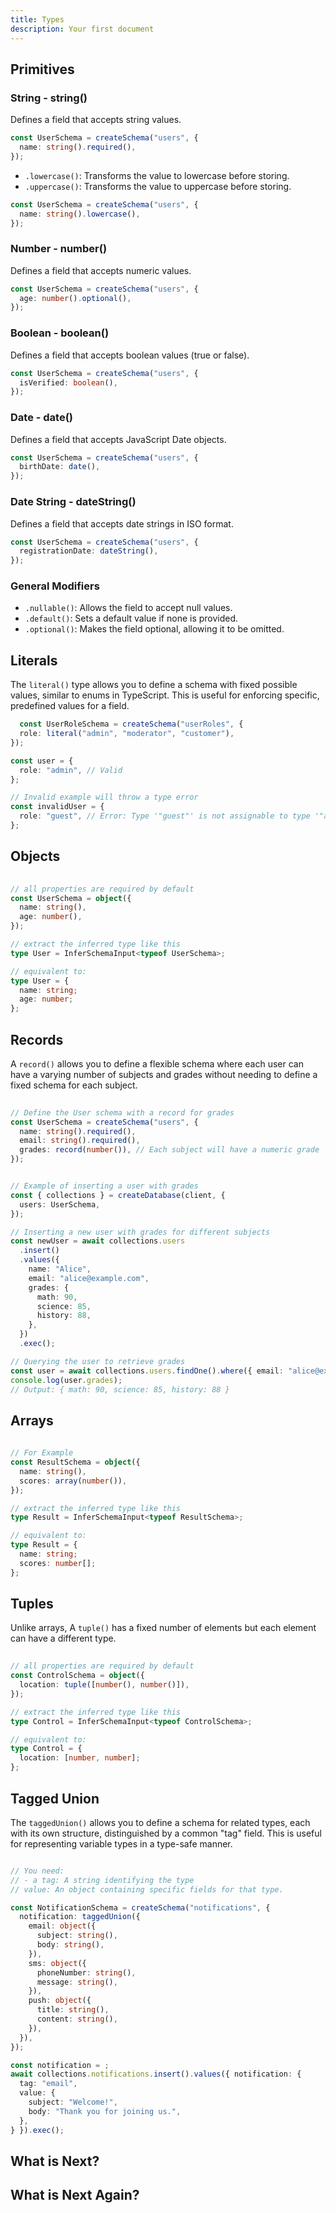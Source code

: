 ```yaml
---
title: Types
description: Your first document
---
```




## Primitives

### String - string()

Defines a field that accepts string values.

```typescript
const UserSchema = createSchema("users", {
  name: string().required(),
});
```

 - `.lowercase()`: Transforms the value to lowercase before storing.
 - `.uppercase()`: Transforms the value to uppercase before storing.

```typescript
const UserSchema = createSchema("users", {
  name: string().lowercase(),
});
```

### Number - number()

Defines a field that accepts numeric values.

```typescript
const UserSchema = createSchema("users", {
  age: number().optional(),
});
```

### Boolean - boolean()

Defines a field that accepts boolean values (true or false).

```typescript
const UserSchema = createSchema("users", {
  isVerified: boolean(),
});
```

### Date - date()

Defines a field that accepts JavaScript Date objects.

```typescript
const UserSchema = createSchema("users", {
  birthDate: date(),
});
```

### Date String - dateString()
Defines a field that accepts date strings in ISO format.

```typescript
const UserSchema = createSchema("users", {
  registrationDate: dateString(),
});
```

### General Modifiers

 - `.nullable()`: Allows the field to accept null values.
 - `.default()`: Sets a default value if none is provided.
 - `.optional()`: Makes the field optional, allowing it to be omitted.

## Literals


The `literal()` type allows you to define a schema with fixed possible values, similar to enums in TypeScript. This is useful for enforcing specific, predefined values for a field.

```typescript
  const UserRoleSchema = createSchema("userRoles", {
  role: literal("admin", "moderator", "customer"),
});

const user = {
  role: "admin", // Valid
};

// Invalid example will throw a type error
const invalidUser = {
  role: "guest", // Error: Type '"guest"' is not assignable to type '"admin" | "moderator" | "customer"'
};

```

## Objects

```typescript
 
// all properties are required by default
const UserSchema = object({
  name: string(),
  age: number(),
});

// extract the inferred type like this
type User = InferSchemaInput<typeof UserSchema>;

// equivalent to:
type User = {
  name: string;
  age: number;
};
```


## Records

A `record()` allows you to define a flexible schema where each user can have a varying number of subjects and grades without needing to define a fixed schema for each subject.

```typescript
 
// Define the User schema with a record for grades
const UserSchema = createSchema("users", {
  name: string().required(),
  email: string().required(),
  grades: record(number()), // Each subject will have a numeric grade
});


// Example of inserting a user with grades
const { collections } = createDatabase(client, {
  users: UserSchema,
});

// Inserting a new user with grades for different subjects
const newUser = await collections.users
  .insert()
  .values({
    name: "Alice",
    email: "alice@example.com",
    grades: {
      math: 90,
      science: 85,
      history: 88,
    },
  })
  .exec();

// Querying the user to retrieve grades
const user = await collections.users.findOne().where({ email: "alice@example.com" }).exec();
console.log(user.grades); 
// Output: { math: 90, science: 85, history: 88 }
```

## Arrays

```typescript
 
// For Example
const ResultSchema = object({
  name: string(),
  scores: array(number()),
});

// extract the inferred type like this
type Result = InferSchemaInput<typeof ResultSchema>;

// equivalent to:
type Result = {
  name: string;
  scores: number[];
};
```

## Tuples

Unlike arrays, A `tuple()` has a fixed number of elements but each element can have a different type.

```typescript
 
// all properties are required by default
const ControlSchema = object({
  location: tuple([number(), number()]),
});

// extract the inferred type like this
type Control = InferSchemaInput<typeof ControlSchema>;

// equivalent to:
type Control = {
  location: [number, number];
};
```

## Tagged Union

The `taggedUnion()` allows you to define a schema for related types, each with its own structure, distinguished by a common "tag" field. This is useful for representing variable types in a type-safe manner.

```typescript - taggedUnion()

// You need:
// - a tag: A string identifying the type
// value: An object containing specific fields for that type.

const NotificationSchema = createSchema("notifications", {
  notification: taggedUnion({
    email: object({
      subject: string(),
      body: string(),
    }),
    sms: object({
      phoneNumber: string(),
      message: string(),
    }),
    push: object({
      title: string(),
      content: string(),
    }),
  }),
});

const notification = ;
await collections.notifications.insert().values({ notification: {
  tag: "email",
  value: {
    subject: "Welcome!",
    body: "Thank you for joining us.",
  },
} }).exec();
```

## What is Next?

## What is Next Again?

<Cards>
  <Card title="Learn more about Next.js" href="https://nextjs.org/docs" />
  <Card title="Learn more about Fumadocs" href="https://fumadocs.vercel.app" />
</Cards>
